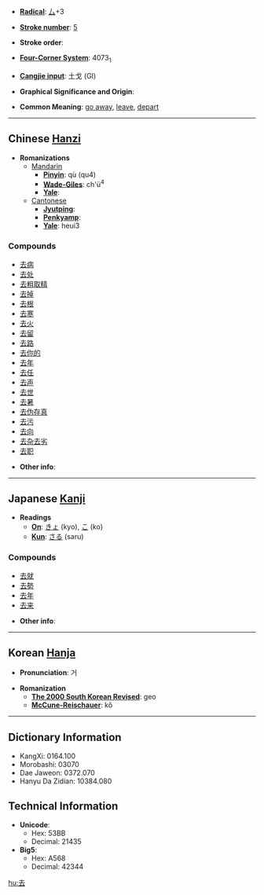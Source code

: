 * '''[[Wiktionary:Chinese radical index| Radical]]''': [[Wiktionary:Chinese radical index 厶|厶]]+3

* '''[[Wiktionary:Chinese total strokes index|Stroke number]]''': [[Wiktionary:Chinese total strokes index 5|5]]

* '''Stroke order''': 

* '''[[Wiktionary:Chinese four corner index|Four-Corner System]]''': 4073<sub>1</sub>

* '''[[Wiktionary:Chinese Cangjie index|Cangjie input]]''': 土戈 (GI)

* '''Graphical Significance and Origin''': 

* '''Common Meaning''': [[go away]], [[leave]], [[depart]]

----

== Chinese [[Hanzi]] ==

* '''Romanizations'''
** [[Mandarin]]
*** '''[[Pinyin]]''': qù (qu4)
*** '''[[Wade-Giles]]''': ch'ü<sup>4</sup>
*** '''[[Yale]]''': 
**[[Cantonese]]
***'''[[Jyutping]]''':
***'''[[Penkyamp]]''': 
***'''[[Yale]]''': heui3

===Compounds===
*[[去病]]
*[[去处]]
*[[去粗取精]]
*[[去掉]]
*[[去根]]
*[[去寒]]
*[[去火]]
*[[去留]]
*[[去路]]
*[[去你的]]
*[[去年]]
*[[去任]]
*[[去声]]
*[[去世]]
*[[去暑]]
*[[去伪存真]]
*[[去污]]
*[[去向]]
*[[去杂去劣]]
*[[去职]]

* '''Other info''': 

----

== Japanese [[Kanji]] ==

* '''Readings'''
** '''[[On]]''': [[きょ]] (kyo), [[こ]] (ko)
** '''[[Kun]]''': [[さる]] (saru)

===Compounds===
*[[去就]]
*[[去勢]]
*[[去年]]
*[[去来]]

* '''Other info''':  

----

== Korean [[Hanja]] ==

* '''Pronunciation''': 거

* '''Romanization'''
** '''[[The 2000 South Korean Revised Romanization|The 2000 South Korean Revised]]''': geo
** '''[[McCune-Reischauer]]''': kŏ

----

== Dictionary Information ==

* KangXi: 0164.100
* Morobashi: 03070
* Dae Jaweon: 0372.070
* Hanyu Da Zidian: 10384.080

== Technical Information ==

* '''Unicode''':
** Hex: 53BB
** Decimal: 21435
* '''Big5''':
** Hex: A568
** Decimal: 42344

[[hu:去]]